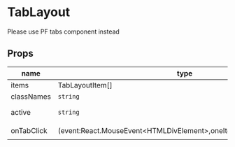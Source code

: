 
<DeprecationWarn />

# TabLayout


Please use PF tabs component instead

## Props

|name|type|default|description|
|----|----|-------|-----------|
|items|TabLayoutItem[]|`[]`||
|classNames|`string`|||
|active|`string`||Active tab item|
|onTabClick|(event:React.MouseEvent&lt;HTMLDivElement&gt;,oneItem:TabLayoutItem)=&gt;void|`() => undefined`||



